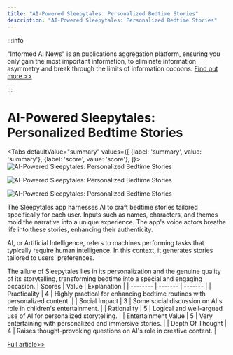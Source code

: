 ```yaml
---
title: "AI-Powered Sleepytales: Personalized Bedtime Stories"
description: "AI-Powered Sleepytales: Personalized Bedtime Stories"
---
```



:::info

"Informed AI News" is an publications aggregation platform, ensuring you only gain the most important information, to eliminate information asymmetry and break through the limits of information cocoons.  [Find out more >>](/docs/guides)

:::

# AI-Powered Sleepytales: Personalized Bedtime Stories


<Tabs
	defaultValue="summary"
	values={[
	{label: 'summary', value: 'summary'},
	{label: 'score', value: 'score'},
]}>
<TabItem value="summary">
<img
  src="https://image.informedainews.com/2024/06/06/To-ElH-1717676048-0.jpg"
  alt="AI-Powered Sleepytales: Personalized Bedtime Stories"
/>

<img
  src="https://image.informedainews.com/2024/06/06/To-rLm-1717676048-1.jpg"
  alt="AI-Powered Sleepytales: Personalized Bedtime Stories"
/>

<img
  src="https://image.informedainews.com/2024/06/06/To-Lxr-1717676048-2.jpg"
  alt="AI-Powered Sleepytales: Personalized Bedtime Stories"
/>



The Sleepytales app harnesses AI to craft bedtime stories tailored specifically for each user. Inputs such as names, characters, and themes mold the narrative into a unique experience. The app's voice actors breathe life into these stories, enhancing their authenticity.

AI, or Artificial Intelligence, refers to machines performing tasks that typically require human intelligence. In this context, it generates stories tailored to users' preferences.

The allure of Sleepytales lies in its personalization and the genuine quality of its storytelling, transforming bedtime into a special and engaging occasion.
</TabItem>
<TabItem value="score">
	| Scores     | Value   | Explanation |
	| -------- | ------- | ------- |
	| Practicality  | 4    | Highly practical for enhancing bedtime routines with personalized content.    |
	| Social Impact | 3     | Some social discussion on AI's role in children's entertainment.    |
	| Rationality    | 5    | Logical and well-argued use of AI for personalized storytelling.    |
	| Entertainment Value    | 5    | Very entertaining with personalized and immersive stories.    |
	| Depth Of Thought    | 4    | Raises thought-provoking questions on AI's role in creative content.    |
</TabItem>
</Tabs>

[Full article>>](https://www.producthunt.com/posts/sleepytales)
